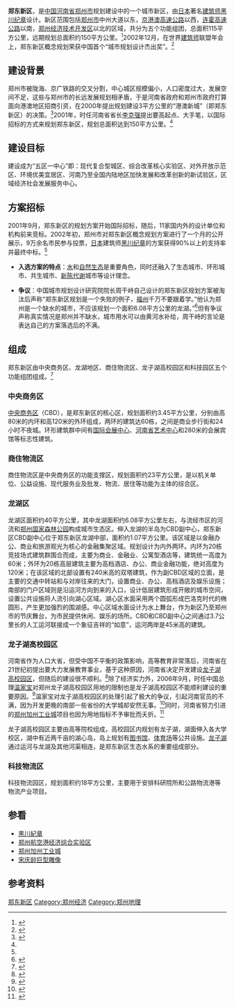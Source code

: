 {{Infobox New Area
|新区名称       =<big>郑东新区</big><br />Zhengdong New District
|城市图片       = {{multiple image
| border                 = infobox
| total_width            = 300
| image_style            = border:1;
| perrow                 = 2/2
| image1                 = Zhengdong CBD 01.jpg
| image2                 = Zhengzhou East Railway Station.jpg
| image3                 = 20201115 Zhengdong New District Dragon Lake Public Art Center 02.jpg
| image4                 = Longzihu 20190417 02.jpg
}} 
|image_caption = 从上往下从左往右依次为：郑东新区中央商务区、[[郑州东站|郑州东站]]、龙湖公共艺术中心、[[龙子湖高校园区|龙子湖高校园区]]
|国家           = {{PRC}}
|地区           = [[中原城市群|中原城市群]]
|城市           = [[郑州市|郑州市]]
|简称           = 
|定位           = 
|设立           = 2000年
|城区布局       = 

|位置图片       = 
|毗邻           = [[开封市|开封市]]
|面积           = 115

|气候类型       =
|人口           = 
|人口密度       =

|行政级别       = 
|区委书记       = 吴福民
|区长           = 
|政府所在地     = 
|政府网站       =http://www.zhengdong.gov.cn/

|国际空港       = [[新郑国际机场|新郑国际机场]]
|国铁枢纽       = [[郑州东站|郑州东站]]

|邮政编码       = 
|电话区号       = 0371
}}
'''郑东新区'''，是[[中国|中国]][[河南省|河南省]][[郑州市|郑州市]]规划建设中的一个城市新区，由[[日本|日本]]著名[[建筑师|建筑师]][[黑川紀章|黑川纪章]]设计。新区范围包括[[郑州市|郑州市]]中州大道以东，[[京港澳高速公路|京港澳高速公路]]以西，[[连霍高速公路|连霍高速公路]]以南，[[郑州经济技术开发区|郑州经济技术开发区]]以北的区域，共分为五个功能组团，总面积115平方公里，远期规划总面积约150平方公里。<ref>{{cite web|url=http://gb.cri.cn/27824/2011/06/02/2225s3267187.htm|title=郑东新区|publisher=中国广播网|date=2011-06-02|language=zh-hans|accessdate=2011-10-15|archive-date=2011-09-27|archive-url=https://web.archive.org/web/20110927213200/http://gb.cri.cn/27824/2011/06/02/2225s3267187.htm|dead-url=no}}</ref>2002年12月，在世界[[建筑师|建筑师]]联盟年会上，郑东新区概念规划荣获中国首个“城市规划设计杰出奖”。<ref name="zdxqrm">{{cite web|url=http://henan.people.com.cn/news/2011/02/26/526261.html|title=郑州市郑东新区规划建设纪实|publisher=人民网|date=2011年2月26日|language=zh-hans|deadurl=yes|archiveurl=https://web.archive.org/web/20110305144855/http://henan.people.com.cn/news/2011/02/26/526261.html|archivedate=2011年3月5日|access-date=2011年2月26日}}</ref>

== 建设背景 ==
郑州市被陇海、京广铁路的交叉分割，中心城区规模偏小，人口密度过大，发展空间不足，这些与郑州市的长远发展规划相矛盾，于是河南省政府和郑州市政府打算面向港澳地区招商引资，在2000年提出规划建设3平方公里的“港澳新城”（即郑东新区）的决策。<ref>{{cite web|url=http://www.dahe.cn/hnxw/shmtdd/zzwb/t20061221_778204.htm|title=郑东新区崛起的外延和内涵|publisher=大河网|date=2006年12月21日|language=zh-hans|accessdate=2010年4月30日|archive-date=2010年11月22日|archive-url=https://web.archive.org/web/20101122061757/http://www.dahe.cn/hnxw/shmtdd/zzwb/t20061221_778204.htm|dead-url=no}}</ref>2001年，时任河南省省长[[李克强|李克强]]提出要高起点、大手笔，以国际招标的方式来规划郑东新区，规划总面积达到150平方公里。<ref name="zdxqrm"/>

== 建设目标 ==
建设成为“五区一中心”即：现代复合型城区、综合改革核心实验区、对外开放示范区、环境优美宜居区、河南乃至全国内陆地区加快发展和改革创新的新试验区，区域经济社会发展服务中心。

== 方案招标 ==

2001年9月，郑东新区的规划方案开始国际招标，随后，11家国内外的设计单位和机构前来竞标。2002年初，郑州市对郑东新区概念规划方案进行了一个月的公开展示，9万余名市民参与投票，[[日本|日本]]建筑师[[黑川纪章|黑川纪章]]的方案获得90%以上的支持率并最终中标。<ref name="zdxqrm"/>

* '''入选方案的特点'''：[[水|水]]和[[自然|自然生态]]是重要角色，同时还融入了生态城市、环形城市、共生城市、[[新陈代谢|新陈代谢]]城市等设计理念。

* '''争议'''：中国城市规划设计研究院院长周干峙自己设计的郑东新区规划方案被淘汰后声称“郑东新区规划是一个失败的例子，[[福州|福州]]千万不要跟着学。”他认为郑州是一个缺水的城市，不应该规划一个面积6.08平方公里的龙湖。”<ref>{{cite web|url=http://finance.icxo.com/htmlnews/2006/09/18/945105_0.htm|title=郑东新区洋规划:一个失败的例子|publisher=人民网－中国经济周刊|date=2006-09-18|language=zh-hans|access-date=2010-04-30|archive-url=https://web.archive.org/web/20160808162822/http://finance.icxo.com/htmlnews/2006/09/18/945105_0.htm|archive-date=2016-08-08|dead-url=yes}}</ref>但有争议声称真实情况是郑州并不缺水，城市用水可以由黄河水补给，周干峙的言论是表达自己的方案落选后的不满。

== 组成 ==
{{External media
| width  = 150px
| image1 = [http://www.zhengdong.gov.cn/zd/lib/images/map.png 郑州新区地图]
}}
郑东新区由中央商务区、龙湖地区、商住物流区、龙子湖高校园区和科技园区五个功能组团组成。<ref>{{cite web|url=http://www.zhengdong.gov.cn/zd/dqgk/dqgk/A090106index_1.htm|title=东区规划背景和过程|publisher=郑东新区官网|date=|language=zh-hans|accessdate=2010-04-30|archive-date=2010-04-18|archive-url=https://web.archive.org/web/20100418113414/http://www.zhengdong.gov.cn/zd/dqgk/dqgk/A090106index_1.htm|dead-url=yes}}</ref>

=== 中央商务区 ===
[[中央商务区|中央商务区]]（CBD），是郑东新区的核心区，规划面积约3.45平方公里，分别由高80米的内环和高120米的外环组成，两环的建筑达60栋，之间是商业步行街和24小时不夜城。环形建筑群中间有[[郑州国际会展中心|国际会展中心]]、[[河南省艺术中心|河南省艺术中心]]和280米的会展宾馆等标志性建筑。

=== 商住物流区 ===
商住物流区是中央商务区的功能支撑区，规划面积约23平方公里，是以机关单位、公益设施、现代服务业及批发、物流、居住等功能为主体的综合区。

=== 龙湖区 ===
龙湖区面积约40平方公里，其中龙湖面积约6.08平方公里左右，与流经市区的河流和[[郑州国家森林公园|郑州国家森林公园]]构成城市生态区。伸入龙湖的半岛为CBD副中心，郑东新区CBD副中心位于郑东新区龙湖中部，面积约1.07平方公里。该区域是以金融办公、商业和旅游观光为核心的金融集聚区域。规划设计为内外两环。内环为20栋竞技场式建筑群围合而成，主要为商业、金融业、公寓型酒店等，建筑统一高度为60米；外环为20栋高层建筑主要为高档酒店、办公、商业金融功能，绝对高度为120米；在该区域的北部设置有240米高的双塔建筑，作为副CBD区域的立面，是主要的交通中转站和与对岸往来的大门，设置商业、办公、高档酒店及娱乐设施；南部的门户区域则是沿运河方向到来的入口，设计低层建筑形成开敞的城市空间，设置公共设施将人流引向湖心区域。湖心区水面采用两个圆弧形成巴洛克时代的椭圆形，产生更加强烈的围湖感。中心区域水面设计为水上舞台，作为新区乃至郑州市的节庆舞台，为市民提供休闲、娱乐的场所。CBD和CBD副中心之间通过3.7公里长的人工运河联接成一个象征吉祥的“如意”，运河两岸是45米高的建筑。

=== 龙子湖高校园区 ===
河南省作为人口大省，但受中国不平衡的政策影响，高等教育非常落后，河南省在21世纪初提出要大力发展教育事业，基于这种原因，河南省决定开发建设[[龙子湖高校园区|龙子湖高校园区]]，但随后的建设很不顺利。<ref>{{cite web|url=http://finance.sina.com.cn/chanjing/b/20061002/17292961845.shtml|title=郑州龙子湖高校园区违法占地案调查|publisher=新浪网|date=2006年10月2日|language=zh-hans|accessdate=2011年10月23日|archive-date=2014年2月22日|archive-url=https://web.archive.org/web/20140222054538/http://finance.sina.com.cn/chanjing/b/20061002/17292961845.shtml|dead-url=no}}</ref>除了经济实力外，2006年9月，时任中国总理[[温家宝|温家宝]]对郑州龙子湖高校园区用地的限制也是龙子湖高校园区不能顺利建设的重要原因。<ref>{{cite web|url=http://news.sohu.com/20060928/n245579090.shtml|title=温家宝主持召开国务院常务会议，处理郑州龙子湖高校园区征地问题|publisher=搜狐网|date=2006年9月28日|language=zh-hans|accessdate=2011年10月23日|archive-date=2014年2月22日|archive-url=https://web.archive.org/web/20140222055153/http://news.sohu.com/20060928/n245579090.shtml|dead-url=no}}</ref>温家宝对龙子湖高校园区的处理引起了极大的争议，引起河南官员的不满，因为开发更晚的南部一些省份的大学城却安然无事。<ref>{{cite web|url=http://www.peacehall.com/news/gb/china/2006/10/200610041929.shtml|title=温家宝痛下杀手惩治河南违规征地，官员怨中央不公|publisher=博讯网|date=2006年10月4日|language=zh-hans|accessdate=2013年6月16日|archive-date=2014年2月22日|archive-url=https://web.archive.org/web/20140222154100/http://www.peacehall.com/news/gb/china/2006/10/200610041929.shtml|dead-url=no}}</ref>同时，河南省努力引进的[[郑州加州工业城|郑州加州工业城]]项目也因为用地指标不予审批而夭折。<ref name="gcyz">{{cite web|url=http://finance.sina.com.cn/g/20061027/04453024426.shtml|title=郑州市加州工业城尴尬的背后|publisher=第一财经日报|date=2006年10月27日|language=zh-hans|accessdate=2011年10月23日|archive-date=2014年2月22日|archive-url=https://web.archive.org/web/20140222054541/http://finance.sina.com.cn/g/20061027/04453024426.shtml|dead-url=no}}</ref>

龙子湖高校园区主要由高等院校组成，高校园区内规划有龙子湖，湖面伸入各大学校区，湖中有近两千亩的湖心岛，岛上规划有[[图书馆|图书馆]]、[[体育场|体育场]]等公共设施。[[龙子湖|龙子湖]]通过运河与龙湖及其他河渠相连，是郑东新区生态水系的重要组成部分。

=== 科技物流区 ===
科技物流园区，规划面积约18平方公里，主要用于安排科研院所和公路物流港等物流产业项目。
{{wide image|Zhengzhou new district.jpg|1200px|郑东CBD局部||alt=本图描绘了郑东CBD的风光。}}

==参看==
* [[黑川紀章|黑川紀章]]
* [[郑州航空港经济综合实验区|郑州航空港经济综合实验区]]
* [[郑州加州工业城|郑州加州工业城]]
* [[宋庆龄巨型雕像|宋庆龄巨型雕像]]

== 参考资料 ==
{{reflist}}

{{郑州市行政区划}}
{{郑汴新区}}
{{中国新区}}

[[Category:郑东新区|]]
[[Category:郑州经济|Category:郑州经济]]
[[Category:郑州地理|Category:郑州地理]]